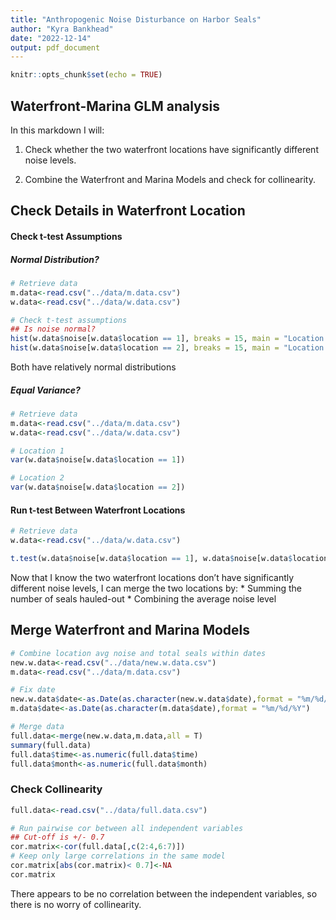 ```yaml
---
title: "Anthropogenic Noise Disturbance on Harbor Seals"
author: "Kyra Bankhead"
date: "2022-12-14"
output: pdf_document
---
```


```r
knitr::opts_chunk$set(echo = TRUE)
```

## Waterfront-Marina GLM analysis

In this markdown I will:

1. Check whether the two waterfront locations have significantly different noise levels.

2. Combine the Waterfront and Marina Models and check for collinearity.


## Check Details in Waterfront Location
#### Check t-test Assumptions
##### Normal Distribution?

```r
# Retrieve data
m.data<-read.csv("../data/m.data.csv")
w.data<-read.csv("../data/w.data.csv")

# Check t-test assumptions
## Is noise normal?
hist(w.data$noise[w.data$location == 1], breaks = 15, main = "Location 1", xlab = "Noise Level (dB)")
hist(w.data$noise[w.data$location == 2], breaks = 15, main = "Location 2", xlab = "Noise Level (dB)")

```

Both have relatively normal distributions

##### Equal Variance?

```r
# Retrieve data
m.data<-read.csv("../data/m.data.csv")
w.data<-read.csv("../data/w.data.csv")

# Location 1
var(w.data$noise[w.data$location == 1])

# Location 2
var(w.data$noise[w.data$location == 2])

```


#### Run t-test Between Waterfront Locations

```r
# Retrieve data
w.data<-read.csv("../data/w.data.csv")

t.test(w.data$noise[w.data$location == 1], w.data$noise[w.data$location == 2])
```

Now that I know the two waterfront locations don't have significantly different noise levels, I can merge the two locations by:
* Summing the number of seals hauled-out
* Combining the average noise level

## Merge Waterfront and Marina Models 

```r
# Combine location avg noise and total seals within dates
new.w.data<-read.csv("../data/new.w.data.csv")
m.data<-read.csv("../data/m.data.csv")

# Fix date
new.w.data$date<-as.Date(as.character(new.w.data$date),format = "%m/%d/%Y")
m.data$date<-as.Date(as.character(m.data$date),format = "%m/%d/%Y")

# Merge data
full.data<-merge(new.w.data,m.data,all = T)
summary(full.data)
full.data$time<-as.numeric(full.data$time)
full.data$month<-as.numeric(full.data$month)
```

### Check Collinearity
```r
full.data<-read.csv("../data/full.data.csv")

# Run pairwise cor between all independent variables
## Cut-off is +/- 0.7
cor.matrix<-cor(full.data[,c(2:4,6:7)]) 
# Keep only large correlations in the same model
cor.matrix[abs(cor.matrix)< 0.7]<-NA
cor.matrix
```

There appears to be no correlation between the independent variables, so there is no worry of collinearity.
